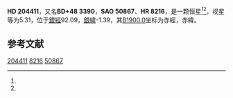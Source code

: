 {{Starbox begin
| name = HD 204411
}}
{{Starbox observe
| epoch = [[J2000.0|J2000.0]]
| constell = {{星座名待查}}<ref name=SIMBAD>{{cite web
 | url=http://simbad.u-strasbg.fr/simbad/sim-id?Ident=HR+8216
 | title=Pulsating variable Star
 | publisher=Centre de Données astronomiques de Strasbourg
 | work=SIMBAD
 | accessdate=2012-07-13
 | archive-date=2021-11-30
 | archive-url=https://web.archive.org/web/20211130053729/http://simbad.u-strasbg.fr/simbad/sim-id?Ident=HR+8216
 }}</ref><ref name=DATA>{{cite web
 | url=http://vizier.u-strasbg.fr/viz-bin/VizieR-5?-out.add=.&-source=5050&-corr=PK=HR&-out.max=9999&HR=8216
 | title=VizieR Detailed Page
 | accessdate=2012-07-13
 | archive-date=2016-03-04
 | archive-url=https://web.archive.org/web/20160304210040/http://vizier.u-strasbg.fr/viz-bin/VizieR-5?-out.add=.&-source=5050&-corr=PK=HR&-out.max=9999&HR=8216
 | dead-url=no
 }}</ref>
| 星官 = 
| ra = {{RA|21|26|51.6}}<ref name=SIMBAD /><ref name=DATA />
| dec = {{DEC|+48|50|6}}<ref name=SIMBAD /><ref name=DATA />
| appmag_v = 5.31<ref name=SIMBAD /><ref name=DATA />
}}
{{Starbox character
| class = A6pCrEu:<ref name=SIMBAD /><ref name=DATA />
| b-v = 0.07<ref name=SIMBAD /><ref name=DATA />
| u-b = 0.16<ref name=SIMBAD /><ref name=DATA />
| r-i = <ref name=SIMBAD /><ref name=DATA />
| variable = 
}}
{{Starbox astrometry
| radial_v = 0.16
| prop_mo_ra = -13
| parallax = 0.008
| p_error = 
}}
{{Starbox catalog
| names =BD+48 3390，[[SAO星表|SAO]] 50867，[[HD星表|HD]] 204411，[[HR星表|HR]] 8216}}
{{Starbox reference |Simbad=HR+8216}}
{{Starbox end}}

'''HD 204411'''，又名'''BD+48 3390'''，'''SAO 50867'''、'''HR 8216'''，是一颗恒星<ref name=SIMBAD /><ref name=DATA />，视星等为5.31，位于[[銀道座標系|銀經]]92.09，[[銀道座標系|銀緯]]-1.39，其[[B1900.0|B1900.0]]坐标为赤經{{RA|21|23|18.5}}，赤緯{{DEC|+48|-1.39|0}}。

== 参考文献 ==
{{reflist}}

{{star-stub}}

[[Category:HD和HDE天體|204411]]
[[Category:HR天體|8216]]
[[Category:SAO天體|50867]]